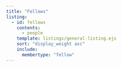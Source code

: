 ```yaml
---
title: "Fellows"
listing:
  - id: fellows
    contents: 
      - people
    template: listings/general-listing.ejs
    sort: "display_weight asc"
    include: 
      membertype: "fellow"
---
```


::: {#fellows}
:::